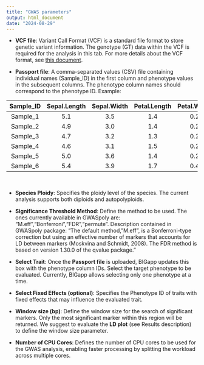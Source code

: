 ```yaml
---
title: "GWAS parameters"
output: html_document
date: "2024-08-29"
---
```


* **VCF file**: Variant Call Format (VCF) is a standard file format to store genetic variant information. The genotype (GT) data within the VCF is required for the analysis in this tab. For more details about the VCF format, see [this document](https://samtools.github.io/hts-specs/VCFv4.2.pdf).

* **Passport file**: A comma-separated values (CSV) file containing individual names (Sample_ID) in the first column and phenotype values in the subsequent columns. The phenotype column names should correspond to the phenotype ID. Example:

<center>

|Sample_ID | Sepal.Length| Sepal.Width| Petal.Length| Petal.Width|Species |
|:---------:|:------------:|:-----------:|:------------:|:-----------:|:-------:|
|Sample_1  |          5.1|         3.5|          1.4|         0.2|setosa  |
|Sample_2  |          4.9|         3.0|          1.4|         0.2|setosa  |
|Sample_3  |          4.7|         3.2|          1.3|         0.2|setosa  |
|Sample_4  |          4.6|         3.1|          1.5|         0.2|setosa  |
|Sample_5  |          5.0|         3.6|          1.4|         0.2|setosa  |
|Sample_6  |          5.4|         3.9|          1.7|         0.4|setosa  |

</center>

&nbsp;

* **Species Ploidy**: Specifies the ploidy level of the species. The current analysis supports both diploids and autopolyploids.

* **Significance Threshold Method**: Define the method to be used. The ones currently available in GWASpoly are: "M.eff","Bonferroni","FDR","permute". Description contained in GWASpoly package: "The default method, "M.eff", is a Bonferroni-type correction but using an effective number of markers that accounts for LD between markers (Moskvina and Schmidt, 2008). The FDR method is based on version 1.30.0 of the qvalue package."

* **Select Trait**: Once the **Passport file** is uploaded, BIGapp updates this box with the phenotype column IDs. Select the target phenotype to be evaluated. Currently, BIGapp allows selecting only one phenotype at a time.

* **Select Fixed Effects (optional)**: Specifies the Phenotype ID of traits with fixed effects that may influence the evaluated trait.

* **Window size (bp)**: Define the window size for the search of significant markers. Only the most significant marker within this region will be returned. We suggest to evaluate the **LD plot** (see Results description) to define the window size parameter.

* **Number of CPU Cores**: Defines the number of CPU cores to be used for the GWAS analysis, enabling faster processing by splitting the workload across multiple cores.


